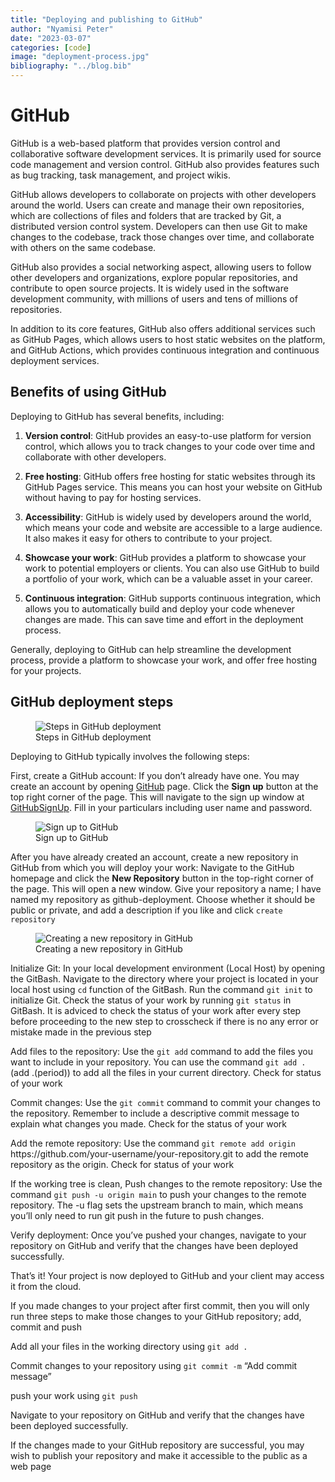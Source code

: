 ```yaml
---
title: "Deploying and publishing to GitHub"
author: "Nyamisi Peter"
date: "2023-03-07"
categories: [code]
image: "deployment-process.jpg"
bibliography: "../blog.bib"
---
```


# GitHub

GitHub is a web-based platform that provides version control and collaborative software development services. It is primarily used for source code management and version control. GitHub also provides features such as bug tracking, task management, and project wikis.

GitHub allows developers to collaborate on projects with other developers around the world. Users can create and manage their own repositories, which are collections of files and folders that are tracked by Git, a distributed version control system. Developers can then use Git to make changes to the codebase, track those changes over time, and collaborate with others on the same codebase.

GitHub also provides a social networking aspect, allowing users to follow other developers and organizations, explore popular repositories, and contribute to open source projects. It is widely used in the software development community, with millions of users and tens of millions of repositories.

In addition to its core features, GitHub also offers additional services such as GitHub Pages, which allows users to host static websites on the platform, and GitHub Actions, which provides continuous integration and continuous deployment services.

## Benefits of using GitHub 

Deploying to GitHub has several benefits, including:

1. **Version control**: GitHub provides an easy-to-use platform for version control, which allows you to track changes to your code over time and collaborate with other developers.

1. **Free hosting**: GitHub offers free hosting for static websites through its GitHub Pages service. This means you can host your website on GitHub without having to pay for hosting services.

1. **Accessibility**: GitHub is widely used by developers around the world, which means your code and website are accessible to a large audience. It also makes it easy for others to contribute to your project.

1. **Showcase your work**: GitHub provides a platform to showcase your work to potential employers or clients. You can also use GitHub to build a portfolio of your work, which can be a valuable asset in your career.

1. **Continuous integration**: GitHub supports continuous integration, which allows you to automatically build and deploy your code whenever changes are made. This can save time and effort in the deployment process.

Generally, deploying to GitHub can help streamline the development process, provide a platform to showcase your work, and offer free hosting for your projects.

## GitHub deployment steps

![Steps in GitHub deployment](deployment-process.jpg)

Deploying to GitHub typically involves the following steps:

First, create a GitHub account: If you don't already have one. You may create an account by opening [GitHub](https://github.com) page. Click the **Sign up** button at the top right corner of the page. This will navigate to the sign up window at [GitHubSignUp](https://github.com/signup). Fill in your particulars including user name and password.

![Sign up to GitHub](github-signup.jpg)



After you have already created an account, create a new repository in GitHub from which you will deploy your work: Navigate to the GitHub homepage and click the **New Repository** button in the top-right corner of the page. This will open a new window. Give your repository a name; I have named my repository as github-deployment. Choose whether it should be public or private, and add a description if you like and click `create repository`

![Creating a new repository in GitHub](new-repository.jpg)

Initialize Git: In your local development environment (Local Host) by opening the GitBash. Navigate to the directory where your project is located in your local host using `cd` function of the GitBash. Run the command `git init` to initialize Git. Check the status of your work by running `git status` in GitBash. It is adviced to check the status of your work after every step before proceeding to the new step to crosscheck if there is no any error or mistake made in the previous step

Add files to the repository: Use the `git add` command to add the files you want to include in your repository. You can use the command `git add .` (add .(period)) to add all the files in your current directory. Check for status of your work

Commit changes: Use the `git commit` command to commit your changes to the repository. Remember to include a descriptive commit message to explain what changes you made. Check for the status of your work

Add the remote repository: Use the command `git remote add origin` https://github.com/your-username/your-repository.git to add the remote repository as the origin. Check for status of your work

If the working tree is clean, Push changes to the remote repository: Use the command `git push -u origin main` to push your changes to the remote repository. The -u flag sets the upstream branch to main, which means you'll only need to run git push in the future to push changes.

Verify deployment: Once you've pushed your changes, navigate to your repository on GitHub and verify that the changes have been deployed successfully.


That's it! Your project is now deployed to GitHub and your client may access it from the cloud.


If you made changes to your project after first commit, then you will only run three steps to make those changes to your GitHub repository; add, commit and push

Add all your files in the working directory using `git add .`

Commit changes to your repository using `git commit -m` "Add commit message"

push your work using `git push`

Navigate to your repository on GitHub and verify that the changes have been deployed successfully.

If the changes made to your GitHub repository are successful, you may wish to publish your repository and make it accessible to the public as a web page





